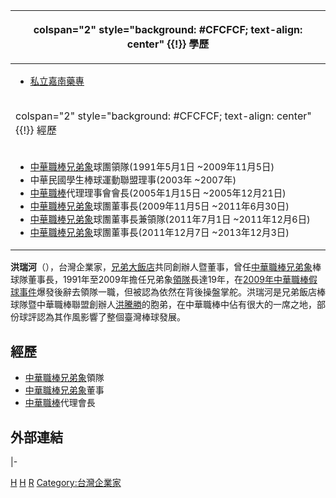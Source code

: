 {{Infobox Person 
| name        = 洪瑞河
| image       = 
| image_size  = 
| caption     = 
| birth_date  = {{birth_date_and_age|1949|7|21|mf=y}}
| birth_place = {{ROC}}[[臺灣省|臺灣省]][[臺南市_(省轄市)|臺南市]]
| relatives = [[洪騰勝|洪騰勝]]（大哥）<br /> 洪騰榮（二哥）<br />  洪瑞麟（三哥）<br />  洪-{杰}-（四弟）<br />  洪芸鈴（長女）<br />洪鈴雅（三女）
| death_date  = 
| death_place = 
| Spouse   = 
| education  = 私立嘉南藥專（今嘉南藥理大學）
| occupation  = 企業家
}}

{| class="infobox bordered" style="width: 21em; font-size: 90%; text-align: left; float:right;" cellpadding="3"
|-
! colspan="2" style="background: #CFCFCF; text-align: center" {{!}} 學歷
|- 
| colspan="2" style="font-size: 90%" |<div style="text-align: left">
*[[嘉南藥理大學|私立嘉南藥專]]
</div>
|-
! colspan="2" style="background: #CFCFCF; text-align: center" {{!}} 經歷
|- 
| colspan="2" style="font-size: 90%" |<div style="text-align: left">
*[[中華職棒|中華職棒]][[兄弟象|兄弟象]]球團領隊(1991年5月1日 ~2009年11月5日)
*中華民國學生棒球運動聯盟理事(2003年 ~2007年)
*[[中華職棒|中華職棒]]代理理事會會長(2005年1月15日 ~2005年12月21日)
*[[中華職棒|中華職棒]][[兄弟象|兄弟象]]球團董事長(2009年11月5日 ~2011年6月30日)
*[[中華職棒|中華職棒]][[兄弟象|兄弟象]]球團董事長兼領隊(2011年7月1日 ~2011年12月6日)
*[[中華職棒|中華職棒]][[兄弟象|兄弟象]]球團董事長(2011年12月7日 ~2013年12月3日)
</div>
|}

'''洪瑞河'''（{{bd|1949年|7月21日|||catIdx=H}}），台灣企業家，[[兄弟大飯店|兄弟大飯店]]共同創辦人暨董事，曾任[[中華職棒|中華職棒]][[兄弟象|兄弟象]]棒球隊董事長，1991年至2009年擔任兄弟象[[領隊|領隊]]長達19年，在[[2009年中華職棒假球事件|2009年中華職棒假球事件]]爆發後辭去領隊一職，但被認為依然在背後操盤掌舵。洪瑞河是兄弟飯店棒球隊暨中華職棒聯盟創辦人[[洪騰勝|洪騰勝]]的胞弟，在中華職棒中佔有很大的一席之地，部份球評認為其作風影響了整個臺灣棒球發展。

==經歷==
*[[中華職棒|中華職棒]][[兄弟象|兄弟象]]領隊
*[[中華職棒|中華職棒]][[兄弟象|兄弟象]]董事 
*[[中華職棒|中華職棒]]代理會長 
==外部連結==
{{Wikiquote}}
{{台灣棒球維基館}}

{{start box}}
{{s-sports}}
|-
{{s-before|[[陳河東|陳河東]]}}
{{s-title|[[中華職業棒球大聯盟|中華職業棒球大聯盟]]會長<br><small>代理<br>2005年1月15日－2005年12月21日}}
{{s-after|[[趙守博|趙守博]]}}
{{end box}}

{{中信兄弟}}
{{棒球小作品}}

[[Category:兄弟象隊人物|H]]
[[Category:中華職棒會長|H]]
[[Category:洪姓|R]]
[[Category:台灣企業家|Category:台灣企業家]]